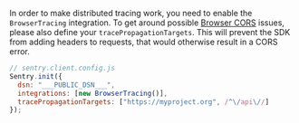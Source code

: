 In order to make distributed tracing work, you need to enable the `BrowserTracing` integration. To get around possible [Browser CORS](https://developer.mozilla.org/en-US/docs/Web/HTTP/CORS) issues, please also define your `tracePropagationTargets`. This will prevent the SDK from adding headers to requests, that would otherwise result in a CORS error.

```js
// sentry.client.config.js
Sentry.init({
  dsn: "___PUBLIC_DSN___",
  integrations: [new BrowserTracing()],
  tracePropagationTargets: ["https://myproject.org", /^\/api\//]
});
```
